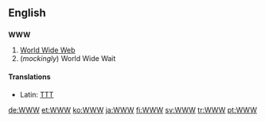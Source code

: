 ==English==
==={{initialism}}===
'''WWW'''

#[[World Wide Web]]
#(''mockingly'') World Wide Wait

====Translations====
* Latin: [[TTT]]

[[de:WWW]]
[[et:WWW]]
[[ko:WWW]]
[[ja:WWW]]
[[fi:WWW]]
[[sv:WWW]]
[[tr:WWW]]
[[pt:WWW]]